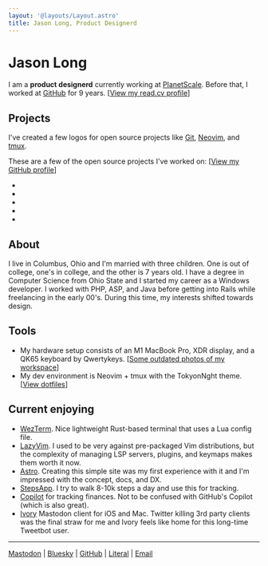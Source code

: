 ```yaml
---
layout: '@layouts/Layout.astro'
title: Jason Long, Product Designerd
---
```


# Jason Long

I am a **product designerd** currently working at [PlanetScale](https://planetscale.com). Before that, I worked at [GitHub](https://github.com) for 9 years. [[View my read.cv profile](https://read.cv/jasonlong)]

## Projects

I've created a few logos for open source projects like [Git](https://git-scm.com), [Neovim](https://neovim.io/), and [tmux](https://github.com/tmux/tmux/wiki).

These are a few of the open source projects I've worked on: [[View my GitHub profile](https://github.com/jasonlong)]

* <GitHubProject name='isometric-contributions' description='3D GitHub contribution graph' repo='jasonlong/isometric-contributions' />
* <GitHubProject name='geo_pattern' description='Procedurally-generated background patterns' repo='jasonlong/geo_pattern' />
* <GitHubProject name='mater' description='Pomodoro client' repo='jasonlong/mater' />
* <GitHubProject name='cayman-theme' description='Default GitHub Pages theme' repo='jasonlong/cayman-theme' />
* <GitHubProject name='beam' description='A simple message board for your organization or project' repo='planetscale/beam' />

## About

I live in Columbus, Ohio and I'm married with three children. One is out of college, one's in college, and the other is 7 years old. I have a degree in Computer Science from Ohio State and I started my career as a Windows developer. I worked with PHP, ASP, and Java before getting into Rails while freelancing in the early 00's. During this time, my interests shifted towards design.

## Tools

* My hardware setup consists of an M1 MacBook Pro, XDR display, and a QK65 keyboard by Qwertykeys. [[Some outdated photos of my workspace](https://www.workspaces.xyz/p/160-jason-long)]
* My dev environment is Neovim + tmux with the TokyonNght theme. [[View dotfiles](https://github.com/jasonlong/dotfiles)]

## Current enjoying

* [WezTerm](https://wezfurlong.org/wezterm/). Nice lightweight Rust-based terminal that uses a Lua config file. 
* [LazyVim](https://astro.build/). I used to be very against pre-packaged Vim distributions, but the complexity of managing LSP servers, plugins, and keymaps makes them worth it now.
* [Astro](https://astro.build/). Creating this simple site was my first experience with it and I'm impressed with the concept, docs, and DX.
* [StepsApp](https://steps.app). I try to walk 8-10k steps a day and use this for tracking.
* [Copilot](https://copilot.money) for tracking finances. Not to be confused with GitHub's Copilot (which is also great).
* [Ivory](https://tapbots.com/ivory/) Mastodon client for iOS and Mac. Twitter killing 3rd party clients was the final straw for me and Ivory feels like home for this long-time Tweetbot user.

----

<a href="https://mastodon.design/@jasonlong" rel="me">Mastodon</a> |
<a href="https://staging.bsky.app/profile/jasonlong.me" rel="me">Bluesky</a> |
[GitHub](https://github.com/jasonlong) |
[Literal](https://literal.club/jasonlong) |
<a href="mailto:jason@jasonlong.me">Email</a>

